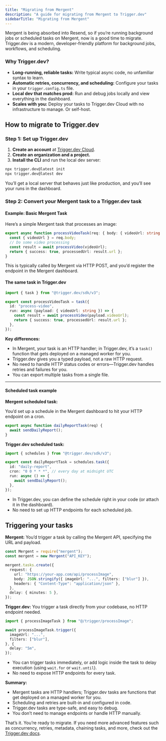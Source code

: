```yaml
---
title: "Migrating from Mergent"
description: "A guide for migrating from Mergent to Trigger.dev"
sidebarTitle: "Migrating from Mergent"
---
```


Mergent is being absorbed into Resend, so if you’re running background jobs or scheduled tasks on Mergent, now is a good time to migrate. Trigger.dev is a modern, developer-friendly platform for background jobs, workflows, and scheduling.

### Why Trigger.dev?

- **Long-running, reliable tasks:** Write typical async code, no unfamiliar syntax to learn.
- **Automatic retries, concurrency, and scheduling:** Configure your tasks in your `trigger.config.ts` file.
- **Local dev that matches prod:** Run and debug jobs locally and view everything in the dashboard.
- **Scales with you:** Deploy your tasks to Trigger.dev Cloud with no infrastructure to manage. Or self-host.

## How to migrate to Trigger.dev

### Step 1: Set up Trigger.dev

1. **Create an account** at [Trigger.dev Cloud](https://cloud.trigger.dev).
2. **Create an organization and a project.**
3. **Install the CLI** and run the local dev server:

```bash
npx trigger.dev@latest init
npx trigger.dev@latest dev
```

You’ll get a local server that behaves just like production, and you’ll see your runs in the dashboard.

### Step 2: Convert your Mergent task to a Trigger.dev task

#### Example: Basic Mergent Task

Here’s a simple Mergent task that processes an image:

```ts processVideo.ts
export async function processVideoTask(req: { body: { videoUrl: string } }) {
  const { videoUrl } = req.body;
  // Do some video processing
  const result = await processVideo(videoUrl);
  return { success: true, processedUrl: result.url };
}
```

This is typically called by Mergent via HTTP POST, and you’d register the endpoint in the Mergent dashboard.

#### The same task in Trigger.dev

```ts trigger/processVideo.ts
import { task } from "@trigger.dev/sdk/v3";

export const processVideoTask = task({
  id: "process-video",
  run: async (payload: { videoUrl: string }) => {
    const result = await processVideo(payload.videoUrl);
    return { success: true, processedUrl: result.url };
  },
});
```

**Key differences:**

- In Mergent, your task is an HTTP handler; in Trigger.dev, it’s a `task()` function that gets deployed on a managed worker for you.
- Trigger.dev gives you a typed payload, not a raw HTTP request.
- No need to handle HTTP status codes or errors—Trigger.dev handles retries and failures for you.
- You can export multiple tasks from a single file.

---

#### Scheduled task example

**Mergent scheduled task:**

You’d set up a schedule in the Mergent dashboard to hit your HTTP endpoint on a cron.

```ts dailyReport.ts
export async function dailyReportTask(req) {
  await sendDailyReport();
}
```

**Trigger.dev scheduled task:**

```ts trigger/dailyReport.ts
import { schedules } from "@trigger.dev/sdk/v3";

export const dailyReportTask = schedules.task({
  id: "daily-report",
  cron: "0 0 * * *", // every day at midnight UTC
  run: async () => {
    await sendDailyReport();
  },
});
```

- In Trigger.dev, you can define the schedule right in your code (or attach it in the dashboard).
- No need to set up HTTP endpoints for each scheduled job.

## Triggering your tasks

**Mergent:** You’d trigger a task by calling the Mergent API, specifying the URL and payload.

```ts
const Mergent = require("mergent");
const mergent = new Mergent("API_KEY");

mergent.tasks.create({
  request: {
    url: "https://your-app.com/api/processImage",
    body: JSON.stringify({ imageUrl: "...", filters: ["blur"] }),
    headers: { "Content-Type": "application/json" },
  },
  delay: { minutes: 5 },
});
```

**Trigger.dev:** You trigger a task directly from your codebase, no HTTP endpoint needed.

```ts
import { processImageTask } from "@/trigger/processImage";

await processImageTask.trigger({
  imageUrl: "...",
  filters: ["blur"],
}, {
  delay: "5m",
});
```

- You can trigger tasks immediately, or add logic inside the task to delay execution (using `wait.for` or `wait.until`).
- No need to expose HTTP endpoints for every task.

**Summary:**  
- Mergent tasks are HTTP handlers; Trigger.dev tasks are functions that get deployed on a managed worker for you.
- Scheduling and retries are built-in and configured in code.
- Trigger.dev tasks are type-safe, and easy to debug.
- You don’t need to manage endpoints or handle HTTP manually.

That’s it. You’re ready to migrate. If you need more advanced features such as concurrency, retries, metadata, chaining tasks, and more, check out the [Trigger.dev docs](https://trigger.dev/docs).
